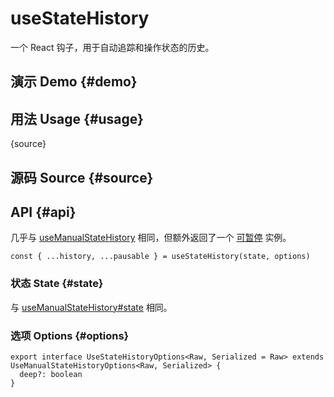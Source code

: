 # useStateHistory


<HooksType category="ProUtilities" pausable />

一个 React 钩子，用于自动追踪和操作状态的历史。

## 演示 Demo \{#demo}


<App />

## 用法 Usage \{#usage}


<RawCode>{source}</RawCode>

## 源码 Source \{#source}


<Source />

## API \{#api}

几乎与 [useManualStateHistory](/reference/use-manual-state-history) 相同，但额外返回了一个 [可暂停](/docs/features/pausable) 实例。


<Tip type="pausable" />

```tsx
const { ...history, ...pausable } = useStateHistory(state, options)
```

### 状态 State \{#state}

与 [useManualStateHistory#state](/reference/use-manual-state-history/#state) 相同。

### 选项 Options \{#options}

```tsx
export interface UseStateHistoryOptions<Raw, Serialized = Raw> extends UseManualStateHistoryOptions<Raw, Serialized> {
  deep?: boolean
}
```
